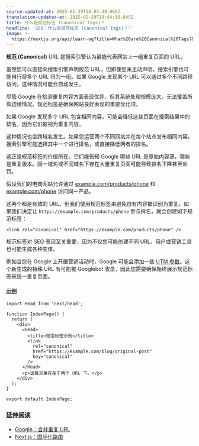 ```yaml
---
source-updated-at: 2025-05-29T18:05:49.000Z
translation-updated-at: 2025-05-29T19:44:18.845Z
title: 什么是规范标签 (Canonical Tags)？
headline: 'SEO：什么是规范标签 (Canonical Tags)？'
image: >-
  https://nextjs.org/api/learn-og?title=What%20are%20Canonical%20Tags?&amp;chapter=9
---
```


**规范 (Canonical)** URL 是搜索引擎认为最能代表网站上一组重复页面的 URL。

虽然您可以直接向搜索引擎声明规范 URL，但即使您未主动声明，搜索引擎也可能自行将多个 URL 归为一组。如果 Google 发现某个 URL 可以通过多个不同路径访问，这种情况可能会自动发生。

尽管 Google 在检测重复内容方面表现优异，但其系统处理规模庞大，无法覆盖所有边缘情况。规范标签是确保网站良好表现的重要优化项。

如果 Google 发现多个 URL 包含相同内容，可能会降低这些页面在搜索结果中的排名，因为它们被视为重复内容。

这种情况也会跨域名发生。如果您运营两个不同网站并在每个站点发布相同内容，搜索引擎可能选择其中一个进行排名，或直接降低两者的排名。

这正是规范标签的价值所在。它们能告知 Google 哪些 URL 是原始内容源，哪些是重复版本。同一域名或不同域名下存在大量重复页面可能导致排名下降甚至处罚。

假设我们的电商网站允许通过 [example.com/products/phone](https://example.com/products/phone) 和 [example.com/phone](http://example.com/phone) 访问同一产品。

这两个都是有效的 URL，但我们使用规范标签来避免自有内容被识别为重复。如果我们决定让 `https://example.com/products/phone` 参与排名，就会创建如下规范标签：

```
<link rel="canonical" href="https://example.com/products/phone" />
```

规范标签对 SEO 表现至关重要，因为不仅您可能创建不同 URL，用户或营销工具也可能生成各种变体。

例如当您在 Google 上开展营销活动时，Google 可能会添加一些 [UTM 参数](https://ga-dev-tools.appspot.com/campaign-url-builder/)。这个新生成的特殊 URL 有可能被 Googlebot 收录，因此您需要确保始终展示规范标签来统一重复页面。

#### [示例](#example)

```
import Head from 'next/head';
 
function IndexPage() {
  return (
    <div>
      <Head>
        <title>规范标签示例</title>
        <link
          rel="canonical"
          href="https://example.com/blog/original-post"
          key="canonical"
        />
      </Head>
      <p>这篇文章存在于两个 URL 下。</p>
    </div>
  );
}
 
export default IndexPage;
```

### [延伸阅读](#further-reading)

*   [Google：合并重复 URL](https://developers.google.com/search/docs/advanced/crawling/consolidate-duplicate-urls)
*   [Next.js：国际化路由](https://nextjs.org/docs/advanced-features/i18n-routing)